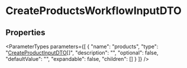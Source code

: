 
# CreateProductsWorkflowInputDTO

## Properties

<ParameterTypes parameters={[
  {
    "name": "products",
    "type": "[CreateProductInputDTO](js_client.internal.internal-1.WorkflowTypes.ProductWorkflow.CreateProductInputDTO.mdx)[]",
    "description": "",
    "optional": false,
    "defaultValue": "",
    "expandable": false,
    "children": []
  }
]} />
